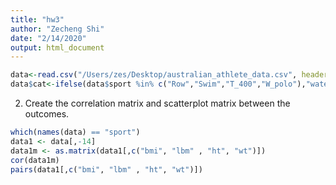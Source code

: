 ```yaml
---
title: "hw3"
author: "Zecheng Shi"
date: "2/14/2020"
output: html_document
---
```

```r
data<-read.csv("/Users/zes/Desktop/australian_athlete_data.csv", header = T)
data$cat<-ifelse(data$sport %in% c("Row","Swim","T_400","W_polo"),"water sports","non-water sports")
```


2. Create the correlation matrix and scatterplot matrix between the outcomes.
```r
which(names(data) == "sport")
data1 <- data[,-14]
data1m <- as.matrix(data1[,c("bmi", "lbm" , "ht", "wt")])
cor(data1m)
pairs(data1[,c("bmi", "lbm" , "ht", "wt")])
```
